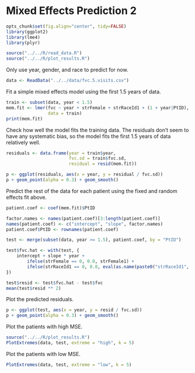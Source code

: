 Mixed Effects Prediction 2
==========================

```r
opts_chunk$set(fig.align="center", tidy=FALSE)
library(ggplot2)
library(lme4)
library(plyr)

source("../../R/read_data.R")
source("../../R/plot_results.R")
```

Only use year, gender, and race to predict for now.

```r
data <- ReadData("../../data/fvc.5.visits.csv")
```

Fit a simple mixed effects model using the first 1.5 years of data.

```r
train <- subset(data, year < 1.5)
mem.fit <- lmer(fvc ~ year + strFemale + strRaceId1 + (1 + year|PtID),
                data = train)
print(mem.fit)
```

Check how well the model fits the training data. The residuals don't seem to have any systematic bias, so the model fits the first 1.5 years of data relatively well.

```r
residuals <- data.frame(year = train$year,
                        fvc.sd = train$fvc.sd,
                        residual = resid(mem.fit))

p <- ggplot(residuals, aes(x = year, y = residual / fvc.sd))
p + geom_point(alpha = 0.3) + geom_smooth()
```

Predict the rest of the data for each patient using the fixed and random effects fit above.

```r
patient.coef <- coef(mem.fit)$PtID

factor.names <- names(patient.coef)[3:length(patient.coef)]
names(patient.coef) <- c("intercept", "slope", factor.names)
patient.coef$PtID <- rownames(patient.coef)

test <- merge(subset(data, year >= 1.5), patient.coef, by = "PtID")

test$fvc.hat <- with(test, {
    intercept + slope * year +
        ifelse(strFemale == 0, 0.0, strFemale1) +
        ifelse(strRaceId1 == 0, 0.0, eval(as.name(paste0("strRaceId1", strRaceId1))))
})

test$resid <- test$fvc.hat - test$fvc
mean(test$resid ** 2)
```

Plot the predicted residuals.

```r
p <- ggplot(test, aes(x = year, y = resid / fvc.sd))
p + geom_point(alpha = 0.3) + geom_smooth()
```

Plot the patients with high MSE.

```r
source("../../R/plot_results.R")
PlotExtremes(data, test, extreme = "high", k = 5)
```

Plot the patients with low MSE.

```r
PlotExtremes(data, test, extreme = "low", k = 5)
```